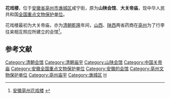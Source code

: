 {{coord|33|53|11|N|115|46|03|E|display=title|scale:10000}}
{{文物保护单位
| 级别 = 全国
| 图片 = 花戏楼 山门 副本.jpg
| 名称 = 花戏楼
| 编号 = 3-131
| 分类 = 古建筑及历史纪念建筑物
| 时代 = [[清|清]]
| 所在 = [[安徽省|安徽省]][[亳州市|亳州市]]
| 登录 = 1988年
| Cat = 安徽全国重点文物保护单位
}}
'''花戏楼'''，位于[[安徽省|安徽省]][[亳州市|亳州市]][[谯城区|谯城区]]咸宁街，原为'''山陕会馆'''、'''大关帝庙'''，现中华人民共和国[[全国重点文物保护单位|全国重点文物保护单位]]。

花戏楼最初为大关帝庙，亦为[[清朝|清朝]][[乾隆|乾隆]]年间，[[山西|山西]]、[[陕西|陕西]]两省药商在[[亳州|亳州]]为了行李往来相互照应所建立的会馆<ref>[http://www.cnxi.gov.cn/ 安徽亳州花戏楼] {{webarchive|url=https://web.archive.org/web/20110903172759/http://www.cnxi.gov.cn/ |date=2011-09-03 }}</ref>。

==参考文献==
{{reflist}}

{{安徽小作品}}
{{各地山陕会馆}}
{{安徽全国重点文物保护单位}}

{{DEFAULTSORT:Hua}}
[[Category:清朝会馆|Category:清朝会馆]]
[[Category:清朝庙宇|Category:清朝庙宇]]
[[Category:山陕会馆|Category:山陕会馆]]
[[Category:中国关帝庙|Category:中国关帝庙]]
[[Category:安徽全国重点文物保护单位|Category:安徽全国重点文物保护单位]]
[[Category:安徽的会馆|Category:安徽的会馆]]
[[Category:亳州文物保护单位|Category:亳州文物保护单位]]
[[Category:亳州庙宇|Category:亳州庙宇]]
[[Category:谯城区|Category:谯城区]]
[[Category:国家4A级旅游景区|H]]